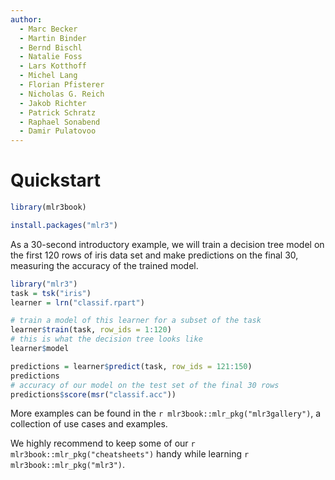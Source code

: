 ```yaml
---
author:
  - Marc Becker
  - Martin Binder
  - Bernd Bischl
  - Natalie Foss
  - Lars Kotthoff
  - Michel Lang
  - Florian Pfisterer
  - Nicholas G. Reich
  - Jakob Richter
  - Patrick Schratz
  - Raphael Sonabend
  - Damir Pulatovoo
---
```


# Quickstart {-}

```r
library(mlr3book)
```

```r
install.packages("mlr3")
```

As a 30-second introductory example, we will train a decision tree model on the first 120 rows of iris data set and make predictions on the final 30, measuring the accuracy of the trained model.

```r
library("mlr3")
task = tsk("iris")
learner = lrn("classif.rpart")

# train a model of this learner for a subset of the task
learner$train(task, row_ids = 1:120)
# this is what the decision tree looks like
learner$model

predictions = learner$predict(task, row_ids = 121:150)
predictions
# accuracy of our model on the test set of the final 30 rows
predictions$score(msr("classif.acc"))
```

More examples can be found in the `r mlr3book::mlr_pkg("mlr3gallery")`, a collection of use cases and examples.

We highly recommend to keep some of our `r mlr3book::mlr_pkg("cheatsheets")` handy while learning `r mlr3book::mlr_pkg("mlr3")`.
